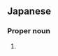 ==Japanese==
{{ja-kanjitab|よし|か}}

===Proper noun===
{{ja-pos|proper|よしか}}

# {{given name|female|lang=ja|sort=よしか}}